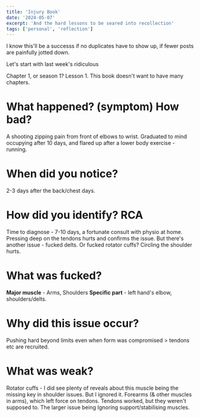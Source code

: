 ```yaml
---
title: 'Injury Book'
date: '2024-05-07' 
excerpt: 'And the hard lessons to be seared into recollection'
tags: ['personal', 'reflection']
---
```


I know this'll be a successs if no duplicates have to show up, if fewer posts are painfully jotted down. 

Let's start with last week's ridiculous 

Chapter 1, or season 1? Lesson 1. This book doesn't want to have many chapters. 

# What happened? (symptom) How bad?
A shooting zipping pain from front of elbows to wrist.
Graduated to mind occupying after 10 days, and flared up after a lower body exercise - running. 

# When did you notice?
2-3 days after the back/chest days.

# How did you identify? RCA
Time to diagnose - 7-10 days, a fortunate consult with physio at home. Pressing deep on the tendons hurts and confirms the issue. 
But there's another issue - fucked delts. Or fucked rotator cuffs? Circling the shoulder hurts.

# What was fucked?
**Major muscle** - Arms, Shoulders
**Specific part** - left hand's elbow, shoulders/delts.

# Why did this issue occur? 
Pushing hard beyond limits even when form was compromised > tendons etc are recruited.

# What was weak?
Rotator cuffs - I did see plenty of reveals about this muscle being the missing key in shoulder issues. But I ignored it.
Forearms (& other muscles in arms), which left force on tendons. Tendons worked, but they weren't supposed to.
The larger issue being Ignoring support/stabilising muscles.
